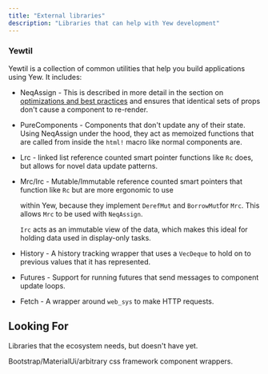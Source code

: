 ```yaml
---
title: "External libraries"
description: "Libraries that can help with Yew development"
---
```


### Yewtil

Yewtil is a collection of common utilities that help you build applications using Yew. It includes:

* NeqAssign - This is described in more detail in the section on 
[optimizations and best practices](../advanced-topics/optimizations.mdx) and ensures that identical
sets of props don't cause a component to re-render.

* PureComponents - Components that don't update any of their state. Using NeqAssign under the hood, they act as memoized 
  functions that are called from inside the `html!` macro like normal components are.

* Lrc - linked list reference counted smart pointer functions like `Rc` does, but allows for novel data update patterns.
* Mrc/Irc - Mutable/Immutable reference counted smart pointers that function like `Rc` but are more ergonomic to use 

  within Yew, because they implement `DerefMut` and `BorrowMut`for `Mrc`. This allows `Mrc` to be used with `NeqAssign`. 

  `Irc` acts as an immutable view of the data, which makes this ideal for holding data used in display-only tasks.

* History - A history tracking wrapper that uses a `VecDeque` to hold on to previous values that it 
has represented.
* Futures - Support for running futures that send messages to component update loops.
* Fetch - A wrapper around `web_sys` to make HTTP requests.

## Looking For

Libraries that the ecosystem needs, but doesn't have yet.

Bootstrap/MaterialUi/arbitrary css framework component wrappers.
